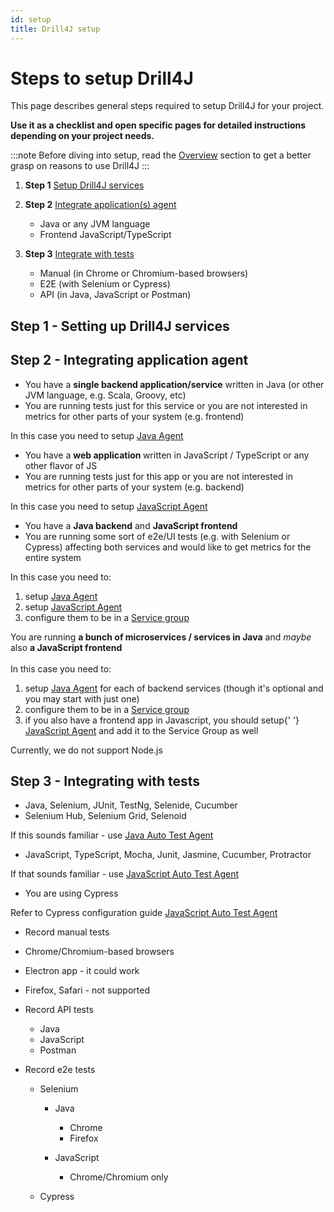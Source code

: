 ```yaml
---
id: setup
title: Drill4J setup
---
```



# Steps to setup Drill4J

This page describes general steps required to setup Drill4J for your project.<br/>

**Use it as a checklist and open specific pages for detailed instructions depending on your project needs.**<br/>

:::note
Before diving into setup, read the [Overview](/docs/overview/why-drill4j) section to get a better grasp on reasons to use Drill4J
:::

1. **Step 1** [Setup Drill4J services](#step-1---setting-up-drill4j-services)

2. **Step 2** [Integrate application(s) agent](#step-2---integrating-application-agent)

   - Java or any JVM language
   - Frontend JavaScript/TypeScript

3. **Step 3** [Integrate with tests](#step-3---integrating-with-tests)

   - Manual (in Chrome or Chromium-based browsers)
   - E2E (with Selenium or Cypress)
   - API (in Java, JavaScript or Postman)

## Step 1 - Setting up Drill4J services

## Step 2 - Integrating application agent

<div style={{ 'border-bottom': '2px solid lightgrey' }}>
  <Tabs
    defaultValue="single-java"
    values={[
      { label: 'Java', value: 'single-java' },
      { label: 'JavaScript', value: 'single-javascript' },
      { label: 'Java + JS', value: 'java-js' },
      { label: 'Microservices', value: 'microservices' },
      { label: 'Node.js', value: 'node-js' },
    ]}
  >
    <TabItem value="single-java">
      <ul>
        <li>
          You have a <b>single backend application/service</b> written in Java (or other JVM language, e.g. Scala, Groovy, etc)
        </li>
        <li>
          You are running tests just for this service or you are not interested in metrics for other parts of your system (e.g. frontend)
        </li>
      </ul>
      In this case you need to setup <a href="/docs/getting-started/setup-java-agent">Java Agent</a>
    </TabItem>
    <TabItem value="single-javascript">
      <ul>
        <li>
          You have a <b>web application </b> written in JavaScript / TypeScript or any other flavor of JS
        </li>
        <li>You are running tests just for this app or you are not interested in metrics for other parts of your system (e.g. backend)</li>
      </ul>
      In this case you need to setup <a href="/docs/getting-started/setup-javascript-agent">JavaScript Agent</a>
    </TabItem>
    <TabItem value="java-js">
      <ul>
        <li>
          You have a <b>Java backend</b> and <b>JavaScript frontend</b>
        </li>
        <li>
          You are running some sort of e2e/UI tests (e.g. with Selenium or Cypress) affecting both services and would like to get metrics
          for the entire system
        </li>
      </ul>
      In this case you need to:
      <ol>
        <li>
          setup <a href="/docs/getting-started/setup-java-agent">Java Agent</a>
        </li>
        <li>
          setup <a href="/docs/getting-started/setup-javascript-agent">JavaScript Agent</a>
        </li>
        <li>
          configure them to be in a <a href="/docs/getting-started/setup-service-group">Service group</a>
        </li>
      </ol>
    </TabItem>
    <TabItem value="microservices">
      You are running <b>a bunch of microservices / services in Java</b> and <i>maybe</i> also <b>a JavaScript frontend</b>
      <br />
      <br />
      In this case you need to:
      <ol>
        <li>
          setup <a href="/docs/getting-started/setup-java-agent">Java Agent</a> for each of backend services (though it's optional and you
          may start with just one)
        </li>
        <li>
          configure them to be in a <a href="/docs/getting-started/setup-service-group">Service group</a>
        </li>
        <li>
          if you also have a frontend app in Javascript, you should setup{' '}
          <a href="/docs/getting-started/setup-javascript-agent">JavaScript Agent</a> and add it to the Service Group as well
        </li>
      </ol>
    </TabItem>
    <TabItem value="node-js">Currently, we do not support Node.js</TabItem>
  </Tabs>
</div>

## Step 3 - Integrating with tests

<div style={{ 'border-bottom': '2px solid lightgrey' }}>
<Tabs
  defaultValue="e2e"
  values={[
  { label: 'API', value: 'API' },
  { label: 'UI (Selenium)', value: 'selenium' },
  { label: 'UI (Cypress)', value: 'cypress' },
  { label: 'Postman', value: 'postman' },
  { label: 'Manual', value: 'manual' },
  { label: 'Unit', value: 'unit' },
  ]}
>
<TabItem value="e2e">

<ul>
  <li>Java, Selenium, JUnit, TestNg, Selenide, Cucumber</li>
  <li>Selenium Hub, Selenium Grid, Selenoid</li>
</ul>
If this sounds familiar - use <a href="/docs/getting-started/setup-java-autotest-agent">Java Auto Test Agent</a>

<ul>
  <li>JavaScript, TypeScript, Mocha, Junit, Jasmine, Cucumber, Protractor</li>
</ul>
If that sounds familiar - use <a href="/docs/getting-started/setup-js-auto-test-agent">JavaScript Auto Test Agent</a>

<ul>
  <li>You are using Cypress</li>
</ul>
Refer to Cypress configuration guide <a href="/docs/getting-started/setup-cypress">JavaScript Auto Test Agent</a>

</TabItem>
<TabItem value="api">
</TabItem>
</Tabs>
</div>

- Record manual tests

- Chrome/Chromium-based browsers
- Electron app - it could work
- Firefox, Safari - not supported

- Record API tests

  - Java
  - JavaScript
  - Postman

- Record e2e tests

  - Selenium

    - Java

      - Chrome
      - Firefox

    - JavaScript

      - Chrome/Chromium only

  - Cypress

